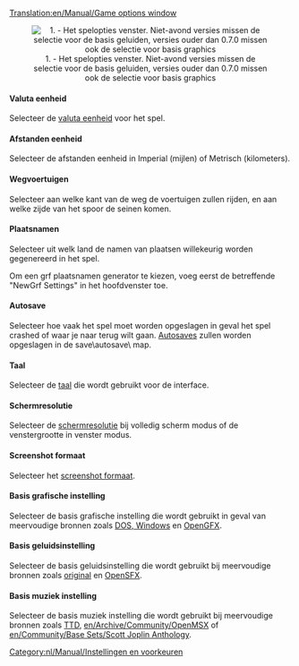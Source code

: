 [[Translation:en/Manual/Game options window]]
{{nl/Manual/Inhoudsopgave}}
<center>[[File:en/Manual/Game options.png|center|frame|1. - Het spelopties venster. Niet-avond versies missen de selectie voor de basis geluiden, versies ouder dan 0.7.0 missen ook de selectie voor basis graphics]]</center>

====Valuta eenheid====
Selecteer de [[en/Archive/Manual/Settings/Currency|valuta eenheid]] voor het spel.

====Afstanden eenheid====
Selecteer de afstanden eenheid in Imperial (mijlen) of Metrisch (kilometers).

====Wegvoertuigen====
Selecteer aan welke kant van de weg de voertuigen zullen rijden, en aan welke zijde van het spoor de seinen komen.

====Plaatsnamen====
Selecteer uit welk land de namen van plaatsen willekeurig worden gegenereerd in het spel.

Om een grf plaatsnamen generator te kiezen, voeg eerst de betreffende "NewGrf Settings" in het hoofdvenster toe.

====Autosave====
Selecteer hoe vaak het spel moet worden opgeslagen in geval het spel crashed of waar je naar terug wilt gaan. [[en/Archive/Manual/Settings/Autosave|Autosaves]] zullen worden opgeslagen in de save\autosave\ map.

====Taal====
Selecteer de [[en/Archive/Manual/Settings/Language|taal]] die wordt gebruikt voor de interface.

====Schermresolutie====
Selecteer de [[en/Archive/Manual/Settings/Resolution|schermresolutie]] bij volledig scherm modus of de venstergrootte in venster modus.

====Screenshot formaat====
Selecteer het [[en/Archive/Manual/Settings/Screenshot format|screenshot formaat]].

====Basis grafische instelling====
Selecteer de basis grafische instelling die wordt gebruikt in geval van meervoudige bronnen zoals [[en/Archive/Manual/Installation FAQ#what-files-do-i-need-from-ttd|DOS, Windows]] en [[en/Archive/Community/Graphics Replacement|OpenGFX]].

====Basis geluidsinstelling====
Selecteer de basis geluidsinstelling die wordt gebruikt bij meervoudige bronnen zoals [[en/Archive/Manual/Installation FAQ#what-files-do-i-need-from-ttd|original]] en [[en/Archive/Community/Sound Effects Replacement|OpenSFX]].

====Basis muziek instelling====
Selecteer de basis muziek instelling die wordt gebruikt bij meervoudige bronnen zoals [[en/Archive/Manual/Installation FAQ#what-files-do-i-need-from-ttd|TTD]], [[en/Archive/Community/OpenMSX]] of [[en/Community/Base Sets/Scott Joplin Anthology]].

[[Category:nl/Manual/Instellingen en voorkeuren]]
